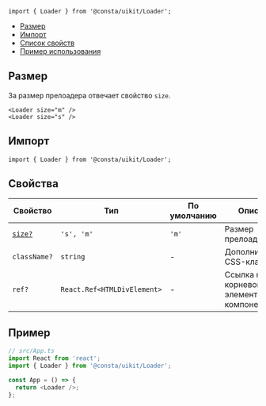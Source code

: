 
```tsx
import { Loader } from '@consta/uikit/Loader';
```

<MdxMenu>

- [Размер](#размер)
- [Импорт](#импорт)
- [Список свойств](#свойства)
- [Пример использования](#пример)

</MdxMenu>

## Размер

За размер прелоадера отвечает свойство `size`.

```tsx
<Loader size="m" />
<Loader size="s" />
```

<LoaderExampleSize />

## Импорт

```tsx
import { Loader } from '@consta/uikit/Loader';
```

## Свойства

| Свойство           | Тип                         | По умолчанию | Описание                                        |
| ------------------ | --------------------------- | ------------ | ----------------------------------------------- |
| [`size?`](#размер) | `'s', 'm'`                  | `'m'`        | Размер прелоадера                               |
| `className?`       | `string`                    | -            | Дополнительный CSS-класс                        |
| `ref?`             | `React.Ref<HTMLDivElement>` | -            | Ссылка на корневой DOM-элемент этого компонента |

## Пример

```ts
// src/App.ts
import React from 'react';
import { Loader } from '@consta/uikit/Loader';

const App = () => {
  return <Loader />;
};
```
